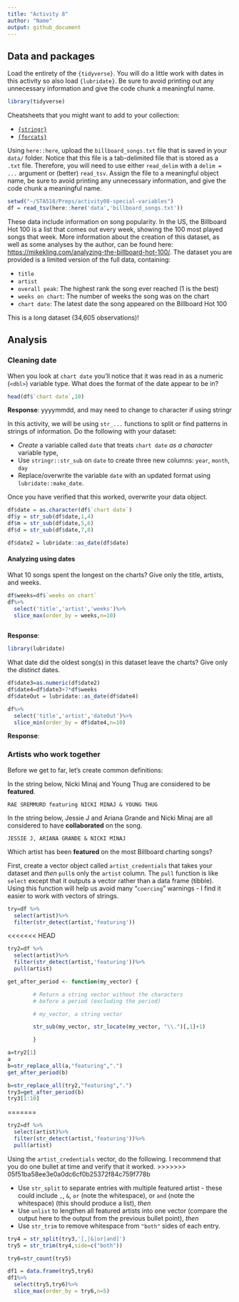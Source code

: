 ```yaml
---
title: "Activity 8"
author: "Name"
output: github_document
---
```


## Data and packages

Load the entirety of the `{tidyverse}`.
You will do a little work with dates in this activity so also load `{lubridate}`.
Be sure to avoid printing out any unnecessary information and give the code chunk a meaningful name.

```r
library(tidyverse)
```


Cheatsheets that you might want to add to your collection:

- [`{stringr}`](https://stringr.tidyverse.org/index.html)
- [`{forcats}`](https://forcats.tidyverse.org/)

Using `here::here`, upload the `billboard_songs.txt` file that is saved in your `data/` folder.
Notice that this file is a tab-delimited file that is stored as a `.txt` file.
Therefore, you will need to use either `read_delim` with a `delim = ...` argument or (better) `read_tsv`.
Assign the file to a meaningful object name, be sure to avoid printing any unnecessary information, and give the code chunk a meaningful name.

```r
setwd("~/STA518/Preps/activity08-special-variables")
df = read_tsv(here::here('data','billboard_songs.txt'))
```



These data include information on song popularity.
In the US, the Billboard Hot 100 is a list that comes out every week, showing the 100 most played songs that week.
More information about the creation of this dataset, as well as some analyses by the author, can be found here: [https://mikekling.com/analyzing-the-billboard-hot-100/](https://mikekling.com/analyzing-the-billboard-hot-100/).
The dataset you are provided is a limited version of the full data, containing:

- `title`
- `artist`
- `overall peak`: The highest rank the song ever reached (1 is the best)
- `weeks on chart`: The number of weeks the song was on the chart
- `chart date`: The latest date the song appeared on the Billboard Hot 100

This is a long dataset (34,605 observations)!

## Analysis

### Cleaning date

When you look at ``chart date`` you'll notice that it was read in as a numeric (`<dbl>`) variable type.
What does the format of the date appear to be in?
```r
head(df$`chart date`,10)
```

**Response**:
yyyymmdd, and may need to change to character if using stringr

In this activity, we will be using `str_...` functions to split or find patterns in strings of information.
Do the following with your dataset:

- *Create* a variable called `date` that treats ``chart date`` *as a character* variable type,
- Use `stringr::str_sub` on `date` to create three new columns: `year`, `month`, `day`
- Replace/overwrite the variable `date` with an updated format using `lubridate::make_date`.

Once you have verified that this worked, overwrite your data object.
```r
df$date = as.character(df$`chart date`)
df$y = str_sub(df$date,1,4)
df$m = str_sub(df$date,5,6)
df$d = str_sub(df$date,7,8)
```

```r
df$date2 = lubridate::as_date(df$date)
```



#### Analyzing using dates

What 10 songs spent the longest on the charts?
Give only the title, artists, and weeks.

```r
df$weeks=df$`weeks on chart`
df%>%
  select('title','artist','weeks')%>%
  slice_max(order_by = weeks,n=10)
  
```



**Response**:
```r
library(lubridate)
```


What date did the oldest song(s) in this dataset leave the charts?
Give only the *distinct* dates.

```r
df$date3=as.numeric(df$date2)
df$date4=df$date3+7*df$weeks
df$dateOut = lubridate::as_date(df$date4)
```

```r
df%>%
  select('title','artist','dateOut')%>%
  slice_min(order_by = df$date4,n=10)
```


**Response**:


### Artists who work together

Before we get to far, let's create common definitions:

In the string below, Nicki Minaj and Young Thug are considered to be **featured**.

```
RAE SREMMURD featuring NICKI MINAJ & YOUNG THUG
```

In the string below, Jessie J and Ariana Grande and Nicki Minaj are all considered to have **collaborated** on the song.

```
JESSIE J, ARIANA GRANDE & NICKI MINAJ
```

Which artist has been **featured** on the most Billboard charting songs?

First, create a vector object called `artist_credentials` that takes your dataset and *then* `pull`s only the `artist` column.
The `pull` function is like `select` except that it outputs a vector rather than a data frame (tibble).
Using this function will help us avoid many "`coercing`" warnings - I find it easier to work with vectors of strings.
```r
try=df %>%
  select(artist)%>%
  filter(str_detect(artist,'featuring'))
```
<<<<<<< HEAD

```r
try2=df %>%
  select(artist)%>%
  filter(str_detect(artist,'featuring'))%>%
  pull(artist)

```

```r
get_after_period <- function(my_vector) {    

        # Return a string vector without the characters
        # before a period (excluding the period)

        # my_vector, a string vector

        str_sub(my_vector, str_locate(my_vector, "\\.")[,1]+1) 

        }
```


```r
a=try2[1]
a
b=str_replace_all(a,"featuring",".")
get_after_period(b)
```


```r
b=str_replace_all(try2,"featuring",".")
try3=get_after_period(b)
try3[1:10]
```
=======

```r
try2=df %>%
  select(artist)%>%
  filter(str_detect(artist,'featuring'))%>%
  pull(artist)

```
Using the `artist_credentials` vector, do the following. I recommend that you do one bullet at time and verify that it worked.
>>>>>>> 05f51ba58ee3e0a0dc6cf0b25372f84c759f778b

- Use `str_split` to separate entries with multiple featured artist - these could include `,`, `&`, ` or ` (note the whitespace), or ` and ` (note the whitespace) (this should produce a list), *then*
- Use `unlist` to lengthen all featured artists into one vector (compare the output here to the output from the previous bullet point), *then*
- Use `str_trim` to remove whitespace from `"both"` sides of each entry.


```r
try4 = str_split(try3,'[,|&|or|and]')
try5 = str_trim(try4,side=c("both"))
```


```r
try6=str_count(try5)
```


```r
df1 = data.frame(try5,try6)
df1%>%
  select(try5,try6)%>%
  slice_max(order_by = try6,n=5)
```



